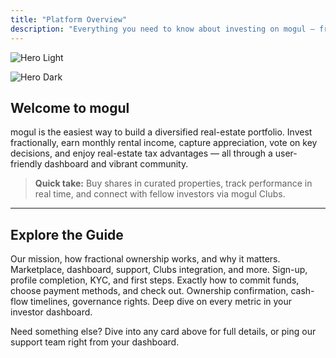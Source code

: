 ```yaml
---
title: "Platform Overview"
description: "Everything you need to know about investing on mogul — from getting started to tracking performance."
---
```


<img
  className="block dark:hidden"
  src="/images/hero-light.png"
  alt="Hero Light"
/>

<img
  className="hidden dark:block"
  src="/images/hero-dark.png"
  alt="Hero Dark"
/>

## Welcome to mogul

mogul is the easiest way to build a diversified real-estate portfolio. Invest fractionally, earn monthly rental income, capture appreciation, vote on key decisions, and enjoy real-estate tax advantages — all through a user-friendly dashboard and vibrant community.

> **Quick take:** Buy shares in curated properties, track performance in real time, and connect with fellow investors via mogul Clubs.

---

## Explore the Guide

<CardGroup cols={2}>
  <Card title="What is mogul?" icon="building-columns" href="./what-is-mogul">
    Our mission, how fractional ownership works, and why it matters.
  </Card>
  <Card title="Key Features" icon="sparkles" href="./key-features">
    Marketplace, dashboard, support, Clubs integration, and more.
  </Card>
  <Card title="Getting Started" icon="rocket" href="./getting-started">
    Sign-up, profile completion, KYC, and first steps.
  </Card>
  <Card title="Investing Step-by-Step" icon="hand-holding-dollar" href="./investing-step-by-step">
    Exactly how to commit funds, choose payment methods, and check out.
  </Card>
  <Card title="After You Invest" icon="check-circle" href="./after-you-invest">
    Ownership confirmation, cash-flow timelines, governance rights.
  </Card>
  <Card title="Dashboard & Portfolio" icon="chart-line" href="./dashboard-portfolio">
    Deep dive on every metric in your investor dashboard.
  </Card>
</CardGroup>


Need something else? Dive into any card above for full details, or ping our support team right from your dashboard.
